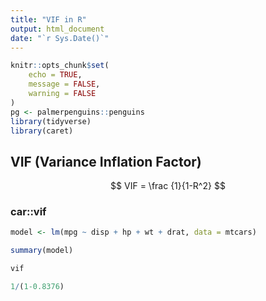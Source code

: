 ```yaml
---
title: "VIF in R"
output: html_document
date: "`r Sys.Date()`"
---
```


```r
knitr::opts_chunk$set(
	echo = TRUE,
	message = FALSE,
	warning = FALSE
)
pg <- palmerpenguins::penguins
library(tidyverse)
library(caret)
```

## VIF (Variance Inflation Factor)

$$
VIF = \frac {1}{1-R^2}
$$

### car::vif

```r
model <- lm(mpg ~ disp + hp + wt + drat, data = mtcars)
```

```r
summary(model)
```

```r
vif
```

```r
1/(1-0.8376)
```

